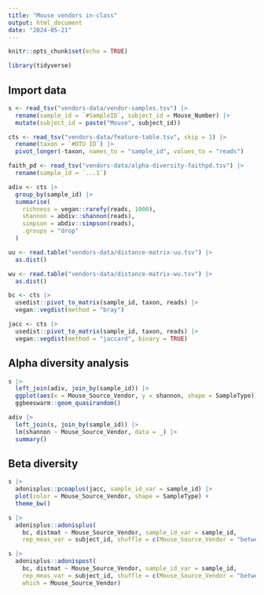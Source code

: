 ```yaml
---
title: "Mouse vendors in-class"
output: html_document
date: "2024-05-21"
---
```


```r
knitr::opts_chunk$set(echo = TRUE)
```

```r
library(tidyverse)
```

## Import data

```r
s <- read_tsv("vendors-data/vendor-samples.tsv") |>
  rename(sample_id = `#SampleID`, subject_id = Mouse_Number) |>
  mutate(subject_id = paste("Mouse", subject_id))
```

```r
cts <- read_tsv("vendors-data/feature-table.tsv", skip = 1) |>
  rename(taxon = `#OTU ID`) |>
  pivot_longer(-taxon, names_to = "sample_id", values_to = "reads")
```

```r
faith_pd <- read_tsv("vendors-data/alpha-diversity-faithpd.tsv") |>
  rename(sample_id = `...1`)
```

```r
adiv <- cts |>
  group_by(sample_id) |>
  summarise(
    richness = vegan::rarefy(reads, 1000),
    shannon = abdiv::shannon(reads),
    simpson = abdiv::simpson(reads),
    .groups = "drop"
  )
```

```r
uu <- read.table("vendors-data/distance-matrix-uu.tsv") |>
  as.dist()
```

```r
wu <- read.table("vendors-data/distance-matrix-wu.tsv") |>
  as.dist()
```

```r
bc <- cts |>
  usedist::pivot_to_matrix(sample_id, taxon, reads) |>
  vegan::vegdist(method = "bray")
```

```r
jacc <- cts |>
  usedist::pivot_to_matrix(sample_id, taxon, reads) |>
  vegan::vegdist(method = "jaccard", binary = TRUE)
```


## Alpha diversity analysis

```r
s |>
  left_join(adiv, join_by(sample_id)) |>
  ggplot(aes(x = Mouse_Source_Vendor, y = shannon, shape = SampleType)) +
  ggbeeswarm::geom_quasirandom()
```

```r
adiv |>
  left_join(s, join_by(sample_id)) |>
  lm(shannon ~ Mouse_Source_Vendor, data = _) |>
  summary()
```
## Beta diversity

```r
s |>
  adonisplus::pcoaplus(jacc, sample_id_var = sample_id) |>
  plot(color = Mouse_Source_Vendor, shape = SampleType) +
  theme_bw()
```


```r
s |>
  adonisplus::adonisplus(
    bc, distmat ~ Mouse_Source_Vendor, sample_id_var = sample_id,
    rep_meas_var = subject_id, shuffle = c(Mouse_Source_Vendor = "between"))
```

```r
s |>
  adonisplus::adonispost(
    bc, distmat ~ Mouse_Source_Vendor, sample_id_var = sample_id,
    rep_meas_var = subject_id, shuffle = c(Mouse_Source_Vendor = "between"),
    which = Mouse_Source_Vendor)
```

